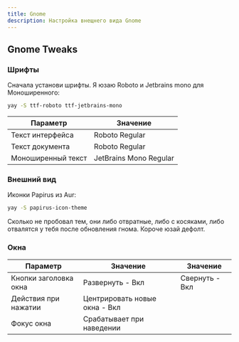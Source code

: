 ```yaml
---
title: Gnome
description: Настройка внещнего вида Gnome
---
```


## Gnome Tweaks

### Шрифты

Сначала установи шрифты. Я юзаю Roboto и Jetbrains mono для Моноширенного:

```sh title="Терминал"
yay -S ttf-roboto ttf-jetbrains-mono
```
| Параметр | Значение | 
| ----- | ----------- | 
| Текст интерфейса | Roboto Regular | 
| Текст документа | Roboto Regular | 
| Моноширенный текст | JetBrains Mono Regular |

### Внешний вид
Иконки Papirus из Aur:

```sh title="Иконки"
yay -S papirus-icon-theme
```
Сколько не пробовал тем, они либо отвратные, либо с косяками, либо отвалятся у тебя после обновления гнома. Короче юзай дефолт.

### Окна
| Параметр | Значение | Значение |
| ----- | ----------- | --- |
| Кнопки заголовка окна | Развернуть - Вкл | Свернуть - Вкл |
| Действия при нажатии | Центрировать новые окна - Вкл |  |
| Фокус окна | Срабатывает при наведении |  |

